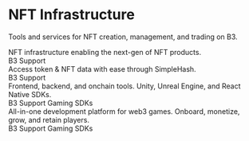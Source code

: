 # NFT Infrastructure

Tools and services for NFT creation, management, and trading on B3.

<CardGroup cols={2}>
  <Card title="Reservoir" icon="droplets" href="https://reservoir.tools">
    NFT infrastructure enabling the next-gen of NFT products.
    <div style={{ marginTop: '8px' }}>
      <span style={{ backgroundColor: '#007AFF', color: 'white', padding: '2px 8px', borderRadius: '4px', fontSize: '12px' }}>B3 Support</span>
    </div>
  </Card>
  
  <Card title="SimpleHash" icon="hash" href="https://simplehash.com">
    Access token & NFT data with ease through SimpleHash.
    <div style={{ marginTop: '8px' }}>
      <span style={{ backgroundColor: '#007AFF', color: 'white', padding: '2px 8px', borderRadius: '4px', fontSize: '12px' }}>B3 Support</span>
    </div>
  </Card>
  
  <Card title="Thirdweb" icon="cube" href="https://thirdweb.com">
    Frontend, backend, and onchain tools. Unity, Unreal Engine, and React Native SDKs.
    <div style={{ marginTop: '8px' }}>
      <span style={{ backgroundColor: '#007AFF', color: 'white', padding: '2px 8px', borderRadius: '4px', fontSize: '12px', marginRight: '8px' }}>B3 Support</span>
      <span style={{ backgroundColor: '#6B7280', color: 'white', padding: '2px 8px', borderRadius: '4px', fontSize: '12px' }}>Gaming SDKs</span>
    </div>
  </Card>
  
  <Card title="Sequence" icon="layers" href="https://sequence.xyz">
    All-in-one development platform for web3 games. Onboard, monetize, grow, and retain players.
    <div style={{ marginTop: '8px' }}>
      <span style={{ backgroundColor: '#007AFF', color: 'white', padding: '2px 8px', borderRadius: '4px', fontSize: '12px', marginRight: '8px' }}>B3 Support</span>
      <span style={{ backgroundColor: '#6B7280', color: 'white', padding: '2px 8px', borderRadius: '4px', fontSize: '12px' }}>Gaming SDKs</span>
    </div>
  </Card>
</CardGroup>
